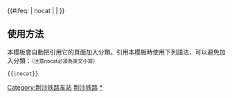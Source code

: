 {{鐵道路線|
| 模板名稱 = 荆沙铁路
| 名稱 = [[荆沙铁路]]
| 代表色 = #0033c9
| Logo = [[File:China Railways.svg|17px]]
| 背景顏色 = #FFFFFF
| 車站列表 = [[荆门南站|荆门南]] - [[团林铺站|团林铺]] - <s>[[五里站 (湖北)|五里]]</s> - [[十里站|十里]] - [[荆州北站|荆州北]] - [[沙市站|沙市]] - [[沙市东站|沙市东]] - [[沙市南站|沙市南]]
}}
<includeonly>{{#ifeq: {{{1}}} | nocat | <!--空--> | [[Category:荆沙铁路车站]] }}</includeonly>
<noinclude>
==使用方法==
本模板會自動把引用它的頁面加入分類。引用本模板時使用下列語法，可以避免加入分類：<small>（注意nocat必須為英文小寫）</small>
 <nowiki>{{</nowiki>{{PAGENAME}}<nowiki>|nocat}}</nowiki>

[[Category:中國鐵路路線模板|荆沙铁路]]
[[Category:荆沙铁路车站|*]]
</noinclude>